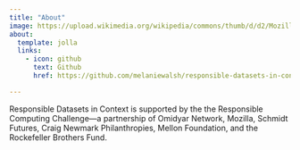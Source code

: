 ```yaml
---
title: "About"
image: https://upload.wikimedia.org/wikipedia/commons/thumb/d/d2/Mozilla_logo.svg/2560px-Mozilla_logo.svg.png
about:
  template: jolla
  links:
    - icon: github
      text: Github
      href: https://github.com/melaniewalsh/responsible-datasets-in-context

---
```


Responsible Datasets in Context is supported by the the Responsible Computing Challenge—a partnership of Omidyar Network, Mozilla,
Schmidt Futures, Craig Newmark Philanthropies, Mellon Foundation, and the Rockefeller Brothers Fund.
